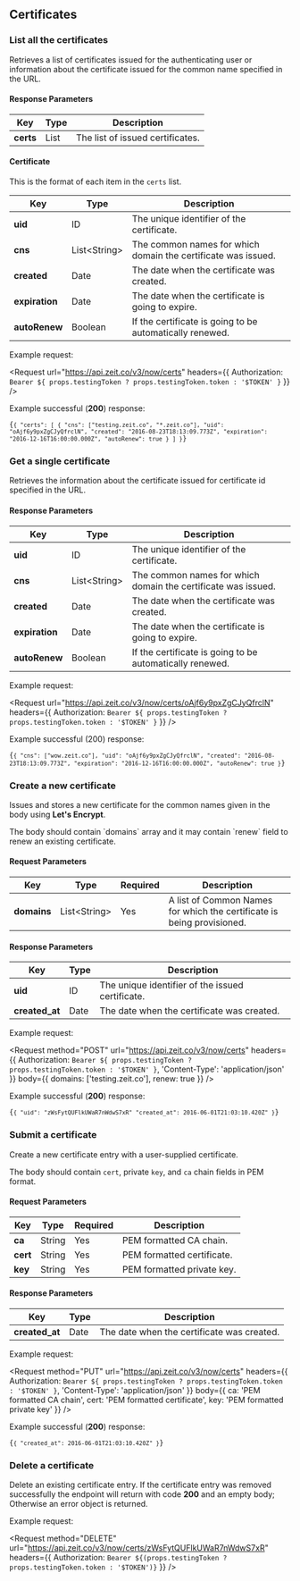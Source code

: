 
## Certificates

### List all the certificates

<Endpoint method="GET" url="/v3/now/certs" />

Retrieves a list of certificates issued for the authenticating user or
information about the certificate issued for the common name specified in the URL.

#### Response Parameters

<!-- prettier-ignore -->
| Key | <HelpLink href="#api-basics/types" hasIcon>Type</HelpLink> | Description |
| -- | -- | -- |
| **certs** | <HelpLink href="#api-basics/types">List</HelpLink> | The list of issued certificates. |

#### Certificate

This is the format of each item in the `certs` list.

<!-- prettier-ignore -->
| Key | <HelpLink href="#api-basics/types" hasIcon>Type</HelpLink> | Description |
| -- | -- | -- |
| **uid** | <HelpLink href="#api-basics/types">ID</HelpLink> | The unique identifier of the certificate. |
| **cns** | <HelpLink href="#api-basics/types">List&lt;String&gt;</HelpLink> | The common names for which domain the certificate was issued. |
| **created** | <HelpLink href="#api-basics/types">Date</HelpLink> | The date when the certificate was created. |
| **expiration** | <HelpLink href="#api-basics/types">Date</HelpLink> | The date when the certificate is going to expire. |
| **autoRenew** | <HelpLink href="#api-basics/types">Boolean</HelpLink> | If the certificate is going to be automatically renewed. |

<Example>
  <span>Example request:</span>

<Request
  url="https://api.zeit.co/v3/now/certs"
  headers={{
    Authorization: `Bearer ${
      props.testingToken ? props.testingToken.token : '$TOKEN'
    }`
  }}
/>

Example successful (**200**) response:

<Code lang="json">{`{
  "certs": [
    {
      "cns": ["testing.zeit.co", "*.zeit.co"],
      "uid": "oAjf6y9pxZgCJyQfrclN",
      "created": "2016-08-23T18:13:09.773Z",
      "expiration": "2016-12-16T16:00:00.000Z",
      "autoRenew": true
    }
  ]
}`}</Code>
</Example>

### Get a single certificate

<Endpoint method="GET" url="/v3/now/certs/:id" />

Retrieves the information about the certificate issued for
certificate id specified in the URL.

#### Response Parameters

<!-- prettier-ignore -->
| Key | <HelpLink href="#api-basics/types" hasIcon>Type</HelpLink> | Description |
| -- | -- | -- |
| **uid** | <HelpLink href="#api-basics/types">ID</HelpLink> | The unique identifier of the certificate. |
| **cns** | <HelpLink href="#api-basics/types">List&lt;String&gt;</HelpLink> | The common names for which domain the certificate was issued. |
| **created** | <HelpLink href="#api-basics/types">Date</HelpLink> | The date when the certificate was created. |
| **expiration** | <HelpLink href="#api-basics/types">Date</HelpLink> | The date when the certificate is going to expire. |
| **autoRenew** | <HelpLink href="#api-basics/types">Boolean</HelpLink> | If the certificate is going to be automatically renewed. |

<Example>
  <span>Example request:</span>

<Request
  url="https://api.zeit.co/v3/now/certs/oAjf6y9pxZgCJyQfrclN"
  headers={{
    Authorization: `Bearer ${
      props.testingToken ? props.testingToken.token : '$TOKEN'
    }`
  }}
/>

Example successful (200) response:

<Code lang="json">{`{
  "cns": ["wow.zeit.co"],
  "uid": "oAjf6y9pxZgCJyQfrclN",
  "created": "2016-08-23T18:13:09.773Z",
  "expiration": "2016-12-16T16:00:00.000Z",
  "autoRenew": true
}`}</Code>
</Example>

### Create a new certificate

<Endpoint method="POST" url="/v3/now/certs" />

Issues and stores a new certificate for the common names given in
the body using **Let's Encrypt**.

The body should contain \`domains\` array and it may contain \`renew\` field to renew an existing certificate.

#### Request Parameters

<!-- prettier-ignore -->
| Key | <HelpLink href="#api-basics/types" hasIcon>Type</HelpLink> | Required | Description |
| -- | -- | -- | -- |
| **domains** | <HelpLink href="#api-basics/types">List&lt;String&gt;</HelpLink> | Yes | A list of Common Names for which the certificate is being provisioned. |

#### Response Parameters

<!-- prettier-ignore -->
| Key | <HelpLink href="#api-basics/types" hasIcon>Type</HelpLink> | Description |
| -- | -- | -- |
| **uid** | <HelpLink href="#api-basics/types">ID</HelpLink> | The unique identifier of the issued certificate. |
| **created_at** | <HelpLink href="#api-basics/types">Date</HelpLink> | The date when the certificate was created. |

<Example>
  <span>Example request:</span>

<Request
  method="POST"
  url="https://api.zeit.co/v3/now/certs"
  headers={{
    Authorization: `Bearer ${
      props.testingToken ? props.testingToken.token : '$TOKEN'
    }`,
    'Content-Type': 'application/json'
  }}
  body={{
    domains: ['testing.zeit.co'],
    renew: true
  }}
/>

Example successful (**200**) response:

<Code lang="json">{`{
  "uid": "zWsFytQUFlkUWaR7nWdwS7xR"
  "created_at": 2016-06-01T21:03:10.420Z"
}`}</Code>
</Example>

### Submit a certificate

<Endpoint method="PUT" url="/v3/now/certs" />

Create a new certificate entry with a user-supplied certificate.

The body should contain `cert`, private `key`, and `ca` chain fields in PEM format.

#### Request Parameters

<!-- prettier-ignore -->
| Key | <HelpLink href="#api-basics/types" hasIcon>Type</HelpLink> | Required | Description |
| -- | -- | -- | -- |
| **ca** | <HelpLink href="#api-basics/types">String</HelpLink> | Yes | PEM formatted CA chain. |
| **cert** | <HelpLink href="#api-basics/types">String</HelpLink> | Yes | PEM formatted certificate. |
| **key** | <HelpLink href="#api-basics/types">String</HelpLink> | Yes | PEM formatted private key. |

#### Response Parameters

<!-- prettier-ignore -->
| Key | <HelpLink href="#api-basics/types" hasIcon>Type</HelpLink> | Description |
| -- | -- | -- |
| **created_at** | <HelpLink href="#api-basics/types">Date</HelpLink> | The date when the certificate was created. |

<Example>
  <span>Example request:</span>

<Request
  method="PUT"
  url="https://api.zeit.co/v3/now/certs"
  headers={{
    Authorization: `Bearer ${
      props.testingToken ? props.testingToken.token : '$TOKEN'
    }`,
    'Content-Type': 'application/json'
  }}
  body={{
    ca: 'PEM formatted CA chain',
    cert: 'PEM formatted certificate',
    key: 'PEM formatted private key'
  }}
/>

Example successful (**200**) response:

<Code lang="json">{`{
  "created_at": 2016-06-01T21:03:10.420Z"
}`}</Code>
</Example>

### Delete a certificate

<Endpoint method="DELETE" url="/v3/now/certs/:id" />

Delete an existing certificate entry. If the certificate entry was
removed successfully the endpoint will return with code **200** and
an empty body; Otherwise an error object is returned.

<Example>
  <span>Example request:</span>

  <Request
    method="DELETE"
    url="https://api.zeit.co/v3/now/certs/zWsFytQUFlkUWaR7nWdwS7xR"
    headers={{
      Authorization: `Bearer ${(props.testingToken ? props.testingToken.token : '$TOKEN')}`
    }}
  />
</Example>
